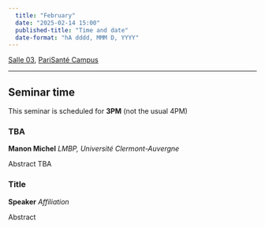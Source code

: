 ```yaml
---
  title: "February"
  date: "2025-02-14 15:00"
  published-title: "Time and date"
  date-format: "hA dddd, MMM D, YYYY"
---
```


[Salle 03](../../psc_rooms.qmd), [PariSanté Campus](https://maps.app.goo.gl/cpFoxoZgbT6HCV6x9)

------------------------------------------------------------------------

:::{.callout-tip}
## Seminar time

This seminar is scheduled for **3PM** (not the usual 4PM)
:::

### TBA

**Manon Michel** *LMBP, Université Clermont-Auvergne*

Abstract TBA

### Title

**Speaker** *Affiliation*

Abstract
